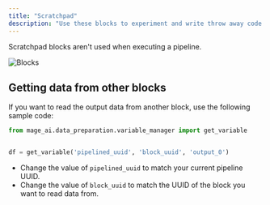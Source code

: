 ```yaml
---
title: "Scratchpad"
description: "Use these blocks to experiment and write throw away code."
---
```


Scratchpad blocks aren't used when executing a pipeline.

![Blocks](https://github.com/mage-ai/assets/blob/main/blocks/scratchpad.gif?raw=true)

## Getting data from other blocks

If you want to read the output data from another block, use the following sample code:

```python
from mage_ai.data_preparation.variable_manager import get_variable


df = get_variable('pipelined_uuid', 'block_uuid', 'output_0')
```

- Change the value of `pipelined_uuid` to match your current pipeline UUID.
- Change the value of `block_uuid` to match the UUID of the block you want to read data from.
